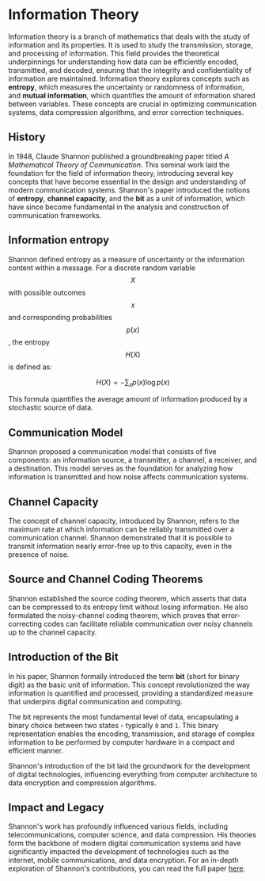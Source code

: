# Information Theory

Information theory is a branch of mathematics that deals with the study of information and its properties. It is used to study the transmission, storage, and processing of information. This field provides the theoretical underpinnings for understanding how data can be efficiently encoded, transmitted, and decoded, ensuring that the integrity and confidentiality of information are maintained. Information theory explores concepts such as **entropy**, which measures the uncertainty or randomness of information, and **mutual information**, which quantifies the amount of information shared between variables. These concepts are crucial in optimizing communication systems, data compression algorithms, and error correction techniques.

## History

In 1948, Claude Shannon published a groundbreaking paper titled *A Mathematical Theory of Communication*. This seminal work laid the foundation for the field of information theory, introducing several key concepts that have become essential in the design and understanding of modern communication systems. Shannon's paper introduced the notions of **entropy**, **channel capacity**, and the **bit** as a unit of information, which have since become fundamental in the analysis and construction of communication frameworks.

## Information entropy

Shannon defined entropy as a measure of uncertainty or the information content within a message. For a discrete random variable $$X$$ with possible outcomes $$x$$ and corresponding probabilities $$p(x)$$, the entropy $$H(X)$$ is defined as:

$$
H(X) = -\sum_{x} p(x) \log p(x)
$$

This formula quantifies the average amount of information produced by a stochastic source of data.

## Communication Model

Shannon proposed a communication model that consists of five components: an information source, a transmitter, a channel, a receiver, and a destination. This model serves as the foundation for analyzing how information is transmitted and how noise affects communication systems.

## Channel Capacity

The concept of channel capacity, introduced by Shannon, refers to the maximum rate at which information can be reliably transmitted over a communication channel. Shannon demonstrated that it is possible to transmit information nearly error-free up to this capacity, even in the presence of noise.

## Source and Channel Coding Theorems

Shannon established the source coding theorem, which asserts that data can be compressed to its entropy limit without losing information. He also formulated the noisy-channel coding theorem, which proves that error-correcting codes can facilitate reliable communication over noisy channels up to the channel capacity.

## Introduction of the Bit

In his paper, Shannon formally introduced the term **bit** (short for binary digit) as the basic unit of information. This concept revolutionized the way information is quantified and processed, providing a standardized measure that underpins digital communication and computing. 

The bit represents the most fundamental level of data, encapsulating a binary choice between two states - typically `0` and `1`. This binary representation enables the encoding, transmission, and storage of complex information to be performed by computer hardware in a compact and efficient manner. 

Shannon's introduction of the bit laid the groundwork for the development of digital technologies, influencing everything from computer architecture to data encryption and compression algorithms.

## Impact and Legacy

Shannon's work has profoundly influenced various fields, including telecommunications, computer science, and data compression. His theories form the backbone of modern digital communication systems and have significantly impacted the development of technologies such as the internet, mobile communications, and data encryption. For an in-depth exploration of Shannon's contributions, you can read the full paper [here](/book/shannon_entropy.pdf). 